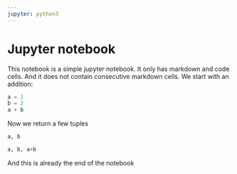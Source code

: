 ```yaml
---
jupyter: python3
---
```


# Jupyter notebook

This notebook is a simple jupyter notebook. It only has markdown and code cells. And it does not contain consecutive markdown cells. We start with an addition:

```python
a = 1
b = 2
a + b
```

Now we return a few tuples

```python
a, b
```

```python
a, b, a+b
```

And this is already the end of the notebook
